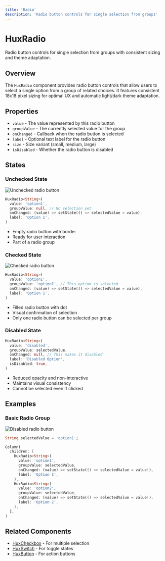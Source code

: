 ```yaml
---
title: 'Radio'
description: 'Radio button controls for single selection from groups'
---
```


# HuxRadio

Radio button controls for single selection from groups with consistent sizing and theme adaptation.

## Overview

The `HuxRadio` component provides radio button controls that allow users to select a single option from a group of related choices. It features consistent 18x18 pixel sizing for optimal UX and automatic light/dark theme adaptation.

## Properties

- `value` - The value represented by this radio button
- `groupValue` - The currently selected value for the group
- `onChanged` - Callback when the radio button is selected
- `label` - Optional text label for the radio button
- `size` - Size variant (small, medium, large)
- `isDisabled` - Whether the radio button is disabled

## States

### Unchecked State
![Unchecked radio button](/images/radio/radio-unchecked.png)

```dart
HuxRadio<String>(
  value: 'option1',
  groupValue: null, // No selection yet
  onChanged: (value) => setState(() => selectedValue = value),
  label: 'Option 1',
)
```

- Empty radio button with border
- Ready for user interaction
- Part of a radio group

### Checked State
![Checked radio button](/images/radio/radio-checked.png)

```dart
HuxRadio<String>(
  value: 'option1',
  groupValue: 'option1', // This option is selected
  onChanged: (value) => setState(() => selectedValue = value),
  label: 'Option 1',
)
```

- Filled radio button with dot
- Visual confirmation of selection
- Only one radio button can be selected per group

### Disabled State

```dart
HuxRadio<String>(
  value: 'disabled',
  groupValue: selectedValue,
  onChanged: null, // This makes it disabled
  label: 'Disabled Option',
  isDisabled: true,
)
```

- Reduced opacity and non-interactive
- Maintains visual consistency
- Cannot be selected even if clicked

## Examples

### Basic Radio Group

![Disabled radio button](/images/radio/radio.png)

```dart
String selectedValue = 'option1';

Column(
  children: [
    HuxRadio<String>(
      value: 'option1',
      groupValue: selectedValue,
      onChanged: (value) => setState(() => selectedValue = value!),
      label: 'Option 1',
    ),
    HuxRadio<String>(
      value: 'option2',
      groupValue: selectedValue,
      onChanged: (value) => setState(() => selectedValue = value!),
      label: 'Option 2',
    ),
  ],
)
```

## Related Components

- [HuxCheckbox](/components/checkbox) - For multiple selection
- [HuxSwitch](/components/switch) - For toggle states
- [HuxButton](/components/buttons) - For action buttons
